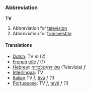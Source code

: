 ===Abbreviation===

'''TV'''

#Abbreviation for [[television]]
#Abbreviation for [[transvestite]]

====Translations====
*[[Dutch]]: TV ''m'' (2)
*[[French]] [[télé]] ''f'' (1)
*[[Hebrew]]: [[טלויזיה]]/[[טלביזיה]] (Televizia) ''f''
*[[Interlingua]]: TV
*[[Italian]] TV ''f'', [[tivù]] ''f'' (1)
*[[Portuguese]]: TV ''f'', [[tevê]] ''f'' (1)